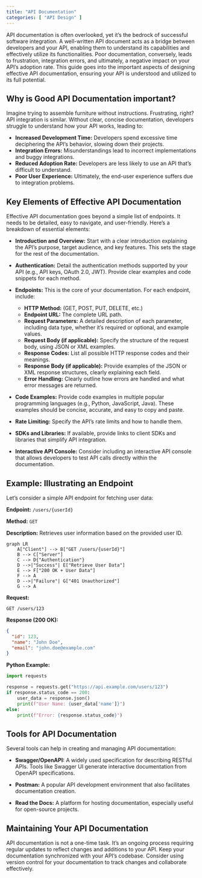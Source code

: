 ```yaml
---
title: "API Documentation"
categories: [ "API Design" ]
---
```


API documentation is often overlooked, yet it's the bedrock of successful software integration. A well-written API document acts as a bridge between developers and your API, enabling them to understand its capabilities and effectively utilize its functionalities. Poor documentation, conversely, leads to frustration, integration errors, and ultimately, a negative impact on your API's adoption rate. This guide goes into the important aspects of designing effective API documentation, ensuring your API is understood and utilized to its full potential.

## Why is Good API Documentation important?

Imagine trying to assemble furniture without instructions. Frustrating, right? API integration is similar. Without clear, concise documentation, developers struggle to understand how your API works, leading to:

-   **Increased Development Time:** Developers spend excessive time deciphering the API's behavior, slowing down their projects.
-   **Integration Errors:** Misunderstandings lead to incorrect implementations and buggy integrations.
-   **Reduced Adoption Rate:** Developers are less likely to use an API that's difficult to understand.
-   **Poor User Experience:** Ultimately, the end-user experience suffers due to integration problems.

## Key Elements of Effective API Documentation

Effective API documentation goes beyond a simple list of endpoints. It needs to be detailed, easy to navigate, and user-friendly. Here's a breakdown of essential elements:

-   **Introduction and Overview:** Start with a clear introduction explaining the API's purpose, target audience, and key features. This sets the stage for the rest of the documentation.

-   **Authentication:** Detail the authentication methods supported by your API (e.g., API keys, OAuth 2.0, JWT). Provide clear examples and code snippets for each method.

-   **Endpoints:** This is the core of your documentation. For each endpoint, include:

    -   **HTTP Method:** (GET, POST, PUT, DELETE, etc.)
    -   **Endpoint URL:** The complete URL path.
    -   **Request Parameters:** A detailed description of each parameter, including data type, whether it's required or optional, and example values.
    -   **Request Body (if applicable):** Specify the structure of the request body, using JSON or XML examples.
    -   **Response Codes:** List all possible HTTP response codes and their meanings.
    -   **Response Body (if applicable):** Provide examples of the JSON or XML response structures, clearly explaining each field.
    -   **Error Handling:** Clearly outline how errors are handled and what error messages are returned.

-   **Code Examples:** Provide code examples in multiple popular programming languages (e.g., Python, JavaScript, Java). These examples should be concise, accurate, and easy to copy and paste.

-   **Rate Limiting:** Specify the API's rate limits and how to handle them.

-   **SDKs and Libraries:** If available, provide links to client SDKs and libraries that simplify API integration.

-   **Interactive API Console:** Consider including an interactive API console that allows developers to test API calls directly within the documentation.

## Example: Illustrating an Endpoint

Let's consider a simple API endpoint for fetching user data:

**Endpoint:** `/users/{userId}`

**Method:** `GET`

**Description:** Retrieves user information based on the provided user ID.

```mermaid
graph LR
    A["Client"] --> B["GET /users/{userId}"]
    B --> C["Server"]
    C --> D{"Authentication"}
    D -->|"Success"| E["Retrieve User Data"]
    E --> F["200 OK + User Data"]
    F --> A
    D -->|"Failure"| G["401 Unauthorized"]
    G --> A
```

**Request:**

```         
GET /users/123
```

**Response (200 OK):**

``` json
{
  "id": 123,
  "name": "John Doe",
  "email": "john.doe@example.com"
}
```

**Python Example:**

``` python
import requests

response = requests.get("https://api.example.com/users/123")
if response.status_code == 200:
    user_data = response.json()
    print(f"User Name: {user_data['name']}")
else:
    print(f"Error: {response.status_code}")
```

## Tools for API Documentation

Several tools can help in creating and managing API documentation:

-   **Swagger/OpenAPI:** A widely used specification for describing RESTful APIs. Tools like Swagger UI generate interactive documentation from OpenAPI specifications.

-   **Postman:** A popular API development environment that also facilitates documentation creation.

-   **Read the Docs:** A platform for hosting documentation, especially useful for open-source projects.

## Maintaining Your API Documentation

API documentation is not a one-time task. It's an ongoing process requiring regular updates to reflect changes and additions to your API. Keep your documentation synchronized with your API's codebase. Consider using version control for your documentation to track changes and collaborate effectively.